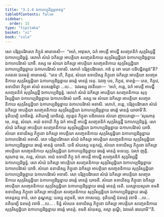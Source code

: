 ```yaml
---
title: "3.1.4 ឯកាហប្បដិច្ឆន្នមានត្ត"
tableOfContents: false
sidebar:
  order: 15
type: "tipitaka"
basket: "vi"
book: "cula"
---
```



<DynamicBreadcrumb />

<Division number="104" book="cula">

<Paragraph number="520" book="cula">
សោ បរិវុត្ថបរិវាសោ ភិក្ខូនំ អារោចេសិ—  “អហំ, អាវុសោ, ឯកំ អាបត្តឹ អាបជ្ជឹ សញ្ចេតនិកំ សុក្កវិស្សដ្ឋឹ ឯកាហប្បដិច្ឆន្នំ. សោហំ សំឃំ ឯកិស្សា អាបត្តិយា សញ្ចេតនិកាយ សុក្កវិស្សដ្ឋិយា ឯកាហប្បដិច្ឆន្នាយ ឯកាហបរិវាសំ យាចឹ. តស្ស មេ សំឃោ ឯកិស្សា អាបត្តិយា សញ្ចេតនិកាយ សុក្កវិស្សដ្ឋិយា ឯកាហប្បដិច្ឆន្នាយ ឯកាហបរិវាសំ អទាសិ. សោហំ បរិវុត្ថបរិវាសោ. កថំ នុ ខោ មយា បដិបជ្ជិតព្ពន៑”តិ? ភគវតោ ឯតមត្ថំ អារោចេសុំ. “តេន ហិ, ភិក្ខវេ, សំឃោ ឧទាយិស្ស ភិក្ខុនោ ឯកិស្សា អាបត្តិយា សញ្ចេតនិកាយ សុក្កវិស្សដ្ឋិយា ឯកាហប្បដិច្ឆន្នាយ ឆារត្តំ មានត្តំ ទេតុ. ឯវញ្ច បន, ភិក្ខវេ, ទាតព្ពំ—
</Paragraph>

<Paragraph number="521" book="cula">
តេន, ភិក្ខវេ, ឧទាយិនា ភិក្ខុនា សំឃំ ឧបសង្កមិត្វា …បេ…  ឯវមស្ស វចនីយោ—  ‘អហំ, ភន្តេ, ឯកំ អាបត្តឹ អាបជ្ជឹ សញ្ចេតនិកំ សុក្កវិស្សដ្ឋឹ ឯកាហប្បដិច្ឆន្នំ. សោហំ សំឃំ ឯកិស្សា អាបត្តិយា សញ្ចេតនិកាយ សុក្កវិស្សដ្ឋិយា ឯកាហប្បដិច្ឆន្នាយ ឯកាហបរិវាសំ យាចឹ. តស្ស មេ សំឃោ ឯកិស្សា អាបត្តិយា សញ្ចេតនិកាយ សុក្កវិស្សដ្ឋិយា ឯកាហប្បដិច្ឆន្នាយ ឯកាហបរិវាសំ អទាសិ. សោហំ, ភន្តេ, បរិវុត្ថបរិវាសោ សំឃំ ឯកិស្សា អាបត្តិយា សញ្ចេតនិកាយ សុក្កវិស្សដ្ឋិយា ឯកាហប្បដិច្ឆន្នាយ ឆារត្តំ មានត្តំ យាចាមី’តិ. ទុតិយម្បិ យាចិតព្ពំ. តតិយម្បិ យាចិតព្ពំ. ព្យត្តេន ភិក្ខុនា បដិពលេន សំឃោ ញាបេតព្ពោ—
</Paragraph>

</Division>
<Division number="105" book="cula">

<Paragraph number="522" book="cula">
‘សុណាតុ មេ, ភន្តេ, សំឃោ. អយំ ឧទាយី ភិក្ខុ ឯកំ អាបត្តឹ អាបជ្ជិ សញ្ចេតនិកំ សុក្កវិស្សដ្ឋឹ ឯកាហប្បដិច្ឆន្នំ. សោ សំឃំ ឯកិស្សា អាបត្តិយា សញ្ចេតនិកាយ សុក្កវិស្សដ្ឋិយា ឯកាហប្បដិច្ឆន្នាយ ឯកាហបរិវាសំ យាចិ. សំឃោ ឧទាយិស្ស ភិក្ខុនោ ឯកិស្សា អាបត្តិយា សញ្ចេតនិកាយ សុក្កវិស្សដ្ឋិយា ឯកាហប្បដិច្ឆន្នាយ ឯកាហបរិវាសំ អទាសិ. សោ បរិវុត្ថបរិវាសោ សំឃំ ឯកិស្សា អាបត្តិយា សញ្ចេតនិកាយ សុក្កវិស្សដ្ឋិយា ឯកាហប្បដិច្ឆន្នាយ ឆារត្តំ មានត្តំ យាចតិ. យទិ សំឃស្ស បត្តកល្លំ, សំឃោ ឧទាយិស្ស ភិក្ខុនោ ឯកិស្សា អាបត្តិយា សញ្ចេតនិកាយ សុក្កវិស្សដ្ឋិយា ឯកាហប្បដិច្ឆន្នាយ ឆារត្តំ មានត្តំ ទទេយ្យ. ឯសា ញត្តិ.
</Paragraph>

<Paragraph number="523" book="cula">
សុណាតុ មេ, ភន្តេ, សំឃោ. អយំ ឧទាយី ភិក្ខុ ឯកំ អាបត្តឹ អាបជ្ជិ សញ្ចេតនិកំ សុក្កវិស្សដ្ឋឹ ឯកាហប្បដិច្ឆន្នំ. សោ សំឃំ ឯកិស្សា អាបត្តិយា សញ្ចេតនិកាយ សុក្កវិស្សដ្ឋិយា ឯកាហប្បដិច្ឆន្នាយ ឯកាហបរិវាសំ យាចិ. សំឃោ ឧទាយិស្ស ភិក្ខុនោ ឯកិស្សា អាបត្តិយា សញ្ចេតនិកាយ សុក្កវិស្សដ្ឋិយា ឯកាហប្បដិច្ឆន្នាយ ឯកាហបរិវាសំ អទាសិ. សោ បរិវុត្ថបរិវាសោ សំឃំ ឯកិស្សា អាបត្តិយា សញ្ចេតនិកាយ សុក្កវិស្សដ្ឋិយា ឯកាហប្បដិច្ឆន្នាយ ឆារត្តំ មានត្តំ យាចតិ. សំឃោ ឧទាយិស្ស ភិក្ខុនោ ឯកិស្សា អាបត្តិយា សញ្ចេតនិកាយ សុក្កវិស្សដ្ឋិយា ឯកាហប្បដិច្ឆន្នាយ ឆារត្តំ មានត្តំ ទេតិ. យស្សាយស្មតោ ខមតិ ឧទាយិស្ស ភិក្ខុនោ ឯកិស្សា អាបត្តិយា សញ្ចេតនិកាយ សុក្កវិស្សដ្ឋិយា ឯកាហប្បដិច្ឆន្នាយ ឆារត្តំ មានត្តស្ស ទានំ, សោ តុណ្ហស្ស; យស្ស នក្ខមតិ, សោ ភាសេយ្យ.
</Paragraph>

<Paragraph number="524" book="cula">
ទុតិយម្បិ ឯតមត្ថំ វទាមិ …បេ…  តតិយម្បិ ឯតមត្ថំ វទាមិ …បេ… .
</Paragraph>

<Paragraph number="525" book="cula">
ទិន្នំ សំឃេន ឧទាយិស្ស ភិក្ខុនោ ឯកិស្សា អាបត្តិយា សញ្ចេតនិកាយ សុក្កវិស្សដ្ឋិយា ឯកាហប្បដិច្ឆន្នាយ ឆារត្តំ មានត្តំ. ខមតិ សំឃស្ស, តស្មា តុណ្ហី, ឯវមេតំ ធារយាមី’”តិ.
</Paragraph>
</Division>
